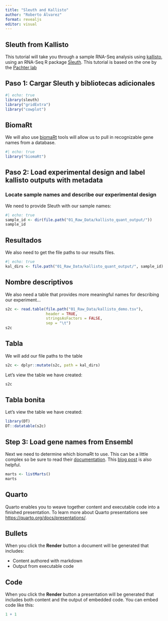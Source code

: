 ```yaml
---
title: "Sleuth and Kallisto"
author: "Roberto Álvarez"
format: revealjs
editor: visual
---
```



##  Sleuth from Kallisto

This tutorial will take you through a sample RNA-Seq analysis using [kallisto](https://pachterlab.github.io/kallisto/about), using an RNA-Seq R package [Sleuth](https://pachterlab.github.io/sleuth/about). This tutorial is based on the one by the [Pachter lab](https://pachterlab.github.io/sleuth_walkthroughs/boj/analysis.html)

## Paso 1: Cargar Sleuth y bibliotecas adicionales



```r
#| echo: true
library(sleuth)
library("gridExtra")
library("cowplot")
```


## BiomaRt


We will also use [biomaRt](https://bioconductor.org/packages/release/bioc/html/biomaRt.html) tools will allow us to pull in recognizable gene names from a database.


```r
#| echo: true
library("biomaRt")
```



## Paso 2:  Load experimental design and label kallisto outputs with metadata

### Locate sample names and describe our experimental design

We need to provide Sleuth with our sample names:

```r
#| echo: true
sample_id <- dir(file.path("01_Raw_Data/kallisto_quant_output/"))
sample_id
```


## Resultados

We also need to get the file paths to our results files.
```r
#| echo: true
kal_dirs <- file.path("01_Raw_Data/kallisto_quant_output/", sample_id)
```

## Nombre descriptivos

We also need a table that provides more meaningful names for describing our experiment...

```r
s2c <- read.table(file.path("01_Raw_Data/kallisto_demo.tsv"),
                  header = TRUE,
                  stringsAsFactors = FALSE,
                  sep = "\t")
s2c
```

## Tabla
We will add our file paths to the table

```r
s2c <- dplyr::mutate(s2c, path = kal_dirs)
```

Let's view the table we have created:
```r
s2c
```

## Tabla bonita

Let's view the table we have created:
```r
library(DT)
DT::datatable(s2c)
```


## Step 3: Load gene names from Ensembl

Next we need to determine which biomaRt to use. This can be a little complex so be sure to read their [documentation](https://www.bioconductor.org/packages/devel/bioc/vignettes/biomaRt/inst/doc/biomaRt.html). This [blog post](https://nsaunders.wordpress.com/2015/04/28/some-basics-of-biomart/) is also helpful.

```r
marts <- listMarts()
marts
```

## Quarto

Quarto enables you to weave together content and executable code into a finished presentation. To learn more about Quarto presentations see <https://quarto.org/docs/presentations/>.

## Bullets

When you click the **Render** button a document will be generated that includes:

-   Content authored with markdown
-   Output from executable code

## Code

When you click the **Render** button a presentation will be generated that includes both content and the output of embedded code. You can embed code like this:

```r
1 + 1
```
